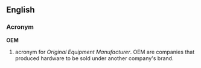 == English ==
=== Acronym ===
'''OEM'''
#acronym for ''Original Equipment Manufacturer''. OEM are companies that produced hardware to be sold under another company's brand.